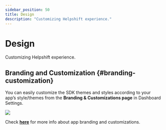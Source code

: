 ```yaml
---
sidebar_position: 50
title: Design
description: "Customizing Helpshift experience."
---
```






# Design

<Intro>

Customizing Helpshift experience.


</Intro>


## Branding and Customization {#branding-customization}
You can easily customize the SDK themes and styles according to your app’s style/themes from the **Branding & Customizations page** in Dashboard Settings.


<Image src="/static/books/helpshiftx/branding_customization.png"  width="full" /> 


Check [**here**](https://support.helpshift.com/kb/article/configure-look-and-feel-settings/) for more info about app branding and customizations.
